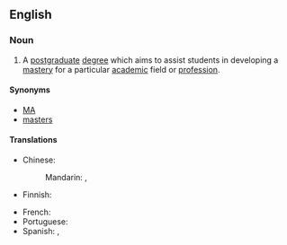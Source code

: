 ==English==

===Noun===
{{wikipedia}}
{{en-noun|sg=[[master]]'s [[degree]]}}

# A [[postgraduate]] [[degree]] which aims to assist students in developing a [[mastery]] for a particular [[academic]] field or [[profession]].

====Synonyms====
* [[MA]]
* [[masters]]

====Translations====
{{trans-top|postgraduate degree}}
* Chinese:
*: Mandarin: {{t-|zh|碩士|sc=Hani}}, {{t-|zh|硕士|tr=shuòshì|sc=Hani}}
* Finnish: {{t-|fi|maisterintutkinto}}
{{trans-mid}}
* French: {{t+|fr|master|m}}
* Portuguese: {{t+|pt|mestrado|m}}
* Spanish: {{t-|es|maestría|f}},  {{t-|es|máster|m}}
{{trans-bottom}}